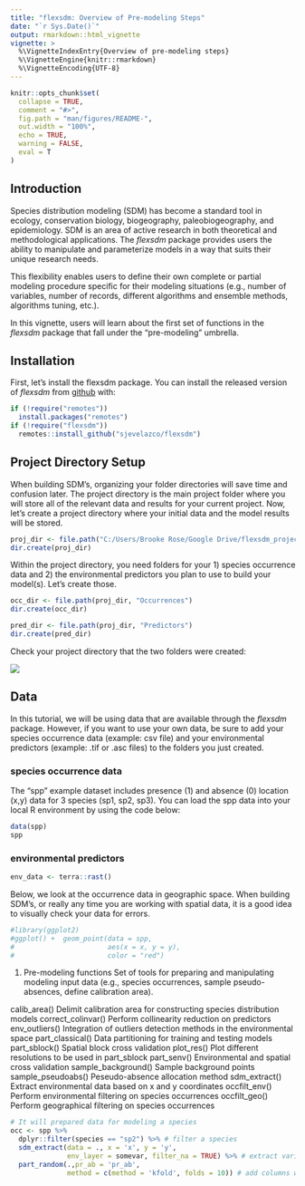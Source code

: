 ---
title: "flexsdm: Overview of Pre-modeling Steps"
date: "`r Sys.Date()`"
output: rmarkdown::html_vignette
vignette: >
  %\VignetteIndexEntry{Overview of pre-modeling steps}
  %\VignetteEngine{knitr::rmarkdown}
  %\VignetteEncoding{UTF-8}
---

```{r, include = FALSE}
knitr::opts_chunk$set(
  collapse = TRUE,
  comment = "#>",
  fig.path = "man/figures/README-",
  out.width = "100%",
  echo = TRUE,
  warning = FALSE,
  eval = T
)
```

## Introduction

Species distribution modeling (SDM) has become a standard tool in ecology, conservation biology, biogeography, paleobiogeography, and epidemiology. SDM is an area of active research in both theoretical and methodological applications. The *flexsdm* package provides users the ability to manipulate and parameterize models in a way that suits their unique research needs. 

This flexibility enables users to define their own complete or partial modeling procedure specific for their modeling situations (e.g., number of variables, number of records, different algorithms and ensemble methods, algorithms tuning, etc.).

In this vignette, users will learn about the first set of functions in the *flexsdm* package that fall under the "pre-modeling" umbrella. 

## Installation

First, let's install the flexsdm package. You can install the released version of *flexsdm* from [github](https://github.com/sjevelazco/flexsdm) with:

```{r, message=FALSE, warning=FALSE}
if (!require("remotes"))
  install.packages("remotes")
if (!require("flexsdm"))
  remotes::install_github("sjevelazco/flexsdm")
```

## Project Directory Setup

When building SDM's, organizing your folder directories will save time and confusion later. The project directory is the main project folder where you will store all of the relevant data and results for your current project. Now, let's create a project directory where your initial data and the model results will be stored. 

```{r folder setup}
proj_dir <- file.path("C:/Users/Brooke Rose/Google Drive/flexsdm_project") # customize the folder path for your workspace
dir.create(proj_dir)
```

Within the project directory, you need folders for your 1) species occurrence data and 2) the environmental predictors you plan to use to build your model(s). Let's create those. 

```{r folder setup 2}
occ_dir <- file.path(proj_dir, "Occurrences")
dir.create(occ_dir)

pred_dir <- file.path(proj_dir, "Predictors")
dir.create(pred_dir)
```

Check your project directory that the two folders were created:  

![](C:/Users/Brooke Rose/Google Drive/Franklin_grant/project/images/folder_create_tutorial.png)

## Data 

In this tutorial, we will be using data that are available through the *flexsdm* package. However, if you want to use your own data, be sure to add your species occurrence data (example: csv file) and your environmental predictors (example: .tif or .asc files) to the folders you just created.

### species occurrence data

The "spp" example dataset includes presence (1) and absence (0) location (x,y) data for 3 species (sp1, sp2, sp3). You can load the spp data into your local R environment by using the code below:

```{r occ data, eval = FALSE}
data(spp)
spp
```

### environmental predictors

```{r env data}
env_data <- terra::rast()
```

Below, we look at the occurrence data in geographic space. When building SDM's, or really any time you are working with spatial data, it is a good idea to visually check your data for errors. 
```{r mapping occurrence points}
#library(ggplot2)
#ggplot() +  geom_point(data = spp,
#                       aes(x = x, y = y),
#                       color = "red")
```

1. Pre-modeling functions
Set of tools for preparing and manipulating modeling input data (e.g., species occurrences, sample pseudo-absences, define calibration area).

calib_area() Delimit calibration area for constructing species distribution models
correct_colinvar() Perform collinearity reduction on predictors
env_outliers() Integration of outliers detection methods in the environmental space
part_classical() Data partitioning for training and testing models
part_sblock() Spatial block cross validation
plot_res() Plot different resolutions to be used in part_sblock
part_senv() Environmental and spatial cross validation
sample_background() Sample background points
sample_pseudoabs() Peseudo-absence allocation method
sdm_extract() Extract environmental data based on x and y coordinates
occfilt_env() Perform environmental filtering on species occurrences
occfilt_geo() Perform geographical filtering on species occurrences


```{r prepare data, eval = FALSE}

# It will prepared data for modeling a species
occ <- spp %>% 
  dplyr::filter(species == "sp2") %>% # filter a species
  sdm_extract(data = ., x = 'x', y = 'y', 
              env_layer = somevar, filter_na = TRUE) %>% # extract variables values
  part_random(.,pr_ab = 'pr_ab', 
              method = c(method = 'kfold', folds = 10)) # add columns with partition
```
